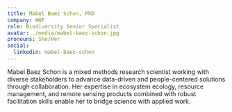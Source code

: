 ```yaml
---
title: Mabel Baez Schon, PhD
company: WWF
role: Biodiversity Senior Specialist
avatar: ./media/mabel-baez-schon.jpg
pronouns: She/Her
social:
  linkedin: mabel-baez-schon
---
```

Mabel Baez Schon is a mixed methods research scientist working with diverse stakeholders to advance data-driven and people-centered solutions through collaboration. Her expertise in ecosystem ecology, resource management, and remote sensing products combined with robust facilitation skills enable her to bridge science with applied work.